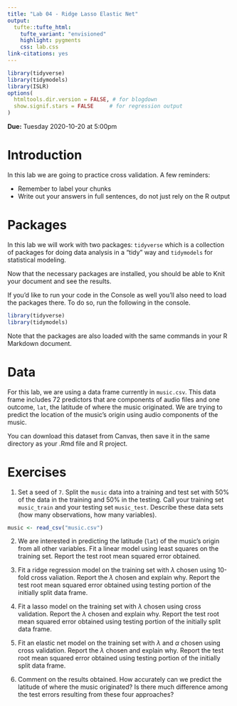 ```yaml
---
title: "Lab 04 - Ridge Lasso Elastic Net"
output: 
  tufte::tufte_html:
    tufte_variant: "envisioned"
    highlight: pygments
    css: lab.css
link-citations: yes
---
```


```r
library(tidyverse)
library(tidymodels)
library(ISLR)
options(
  htmltools.dir.version = FALSE, # for blogdown
  show.signif.stars = FALSE     # for regression output
)
```

**Due:** Tuesday 2020-10-20 at 5:00pm

# Introduction

In this lab we are going to practice cross validation. A few reminders:

* Remember to label your chunks
* Write out your answers in full sentences, do not just rely on the R output

# Packages

In this lab we will work with two packages: `tidyverse` which is a collection of packages for doing data analysis in a "tidy" way and `tidymodels` for statistical modeling.

Now that the necessary packages are installed, you should be able to Knit your document and see the results.

If you'd like to run your code in the Console as well you'll also need to load the packages there. To do so, run the following in the console. 

```r
library(tidyverse) 
library(tidymodels)
```

Note that the packages are also loaded with the same commands in your R Markdown document.

# Data

For this lab, we are using a data frame currently in `music.csv`. This data frame includes 72 predictors that are components of audio files and one outcome, `lat`, the latitude of where the music originated. We are trying to predict the location of the music's origin using audio components of the music.

You can download this dataset from Canvas, then save it in the same directory as your .Rmd file and R project.

# Exercises

1. Set a seed of `7`. Split the `music` data into a training and test set with 50% of the data in the training and 50% in the testing. Call your training set `music_train` and your testing set `music_test`. Describe these data sets (how many observations, how many variables).


```r
music <- read_csv("music.csv")
```


2. We are interested in predicting the latitude (`lat`) of the music's origin from all other variables. Fit a linear model using least squares on the training set. Report the test root mean squared error obtained.

3.  Fit a ridge regression model on the training set with $\lambda$ chosen using 10-fold cross valiation. Report the $\lambda$ chosen and explain why. Report the test root mean squared error obtained using testing portion of the initially split data frame.


4. Fit a lasso model on the training set with $\lambda$ chosen using cross validation. Report the $\lambda$ chosen and explain why. Report the test root mean squared error obtained using testing portion of the initially split data frame.


5. Fit an elastic net model on the training set with $\lambda$ and $\alpha$ chosen using cross validation. Report the $\lambda$ chosen and explain why. Report the test root mean squared error obtained using testing portion of the initially split data frame.


6. Comment on the results obtained. How accurately can we predict the latitude of where the music originated? Is there much difference among the test errors resulting from these four approaches?
